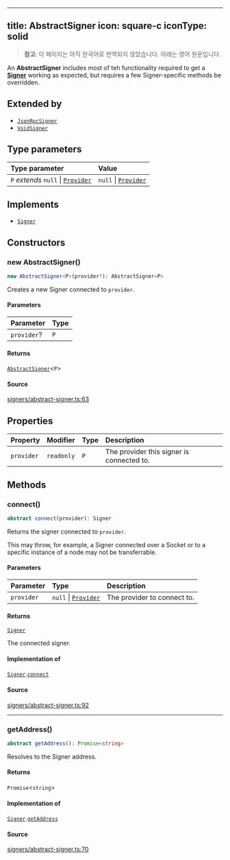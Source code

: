 <!-- AUTO-GENERATED-CONTENT:START (ENGLISH-COPY) -->
---
title: AbstractSigner
icon: square-c
iconType: solid
---

> **참고**: 이 페이지는 아직 한국어로 번역되지 않았습니다. 아래는 영어 원문입니다.

An **AbstractSigner** includes most of teh functionality required to get a [**Signer**](/ko/sdk/content/interfaces/Signer) working as
expected, but requires a few Signer-specific methods be overridden.

## Extended by

- [`JsonRpcSigner`](/ko/sdk/content/classes/JsonRpcSigner)
- [`VoidSigner`](/ko/sdk/content/classes/VoidSigner)

## Type parameters

| Type parameter | Value |
| :------ | :------ |
| `P` *extends* `null` \| [`Provider`](/ko/sdk/content/interfaces/Provider) | `null` \| [`Provider`](/ko/sdk/content/interfaces/Provider) |

## Implements

- [`Signer`](/ko/sdk/content/interfaces/Signer)

## Constructors

### new AbstractSigner()

```ts
new AbstractSigner<P>(provider?): AbstractSigner<P>
```

Creates a new Signer connected to `provider`.

#### Parameters

| Parameter | Type |
| :------ | :------ |
| `provider`? | `P` |

#### Returns

[`AbstractSigner`](/ko/sdk/content/classes/AbstractSigner)\<`P`\>

#### Source

[signers/abstract-signer.ts:63](https://github.com/dominant-strategies/quais.js/blob/c1c12d43f9d34c6baad2b0542bd6d0acd6fefcbf/src/signers/abstract-signer.ts#L63)

## Properties

| Property | Modifier | Type | Description |
| :------ | :------ | :------ | :------ |
| `provider` | `readonly` | `P` | The provider this signer is connected to. |

## Methods

### connect()

```ts
abstract connect(provider): Signer
```

Returns the signer connected to `provider`.

This may throw, for example, a Signer connected over a Socket or to a specific instance of a node may not be
transferrable.

#### Parameters

| Parameter | Type | Description |
| :------ | :------ | :------ |
| `provider` | `null` \| [`Provider`](/ko/sdk/content/interfaces/Provider) | The provider to connect to. |

#### Returns

[`Signer`](/ko/sdk/content/interfaces/Signer)

The connected signer.

#### Implementation of

[`Signer`](/ko/sdk/content/interfaces/Signer).[`connect`](/ko/sdk/content/interfaces/Signer#connect)

#### Source

[signers/abstract-signer.ts:92](https://github.com/dominant-strategies/quais.js/blob/c1c12d43f9d34c6baad2b0542bd6d0acd6fefcbf/src/signers/abstract-signer.ts#L92)

***

### getAddress()

```ts
abstract getAddress(): Promise<string>
```

Resolves to the Signer address.

#### Returns

`Promise`\<`string`\>

#### Implementation of

[`Signer`](/ko/sdk/content/interfaces/Signer).[`getAddress`](/ko/sdk/content/interfaces/Signer#getaddress)

#### Source

[signers/abstract-signer.ts:70](https://github.com/dominant-strategies/quais.js/blob/c1c12d43f9d34c6baad2b0542bd6d0acd6fefcbf/src/signers/abstract-signer.ts#L70)
